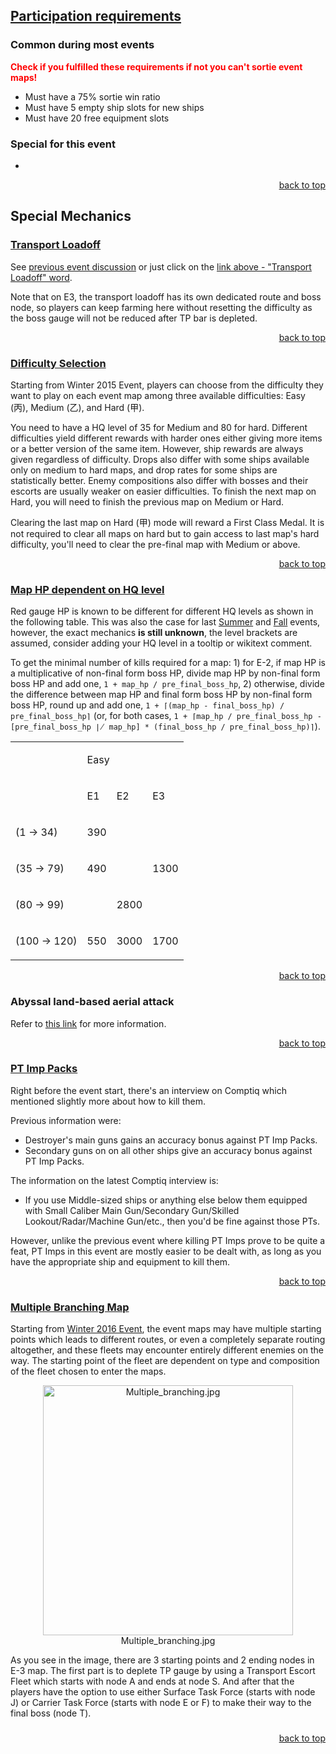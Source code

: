 ==[[Events#Usual_Requirements|Participation requirements]]==
<div style="padding:0px 0px 0px 20px;" id="top"></div>
===Common during most events===
<span style="color:#f00;">'''Check if you fulfilled these requirements if not you can't sortie event maps!'''</span>
* Must have a 75% sortie win ratio
* Must have 5 empty ship slots for new ships
* Must have 20 free equipment slots
===Special for this event===
*

<div style = "text-align:right">[[#top|back to top]]</div>

==Special Mechanics==
===[[Events#Transport_Load-Off_gauge|Transport Loadoff]]===
<div style="padding:0px 0px 0px 20px;"></div>
See [[Fall 2015 Event|previous event discussion]] or just click on the [[Events#Transport_Load-Off_gauge|link above - "Transport Loadoff" word]].

Note that on E3, the transport loadoff has its own dedicated route and boss node, so players can keep farming here without resetting the difficulty as the boss gauge will not be reduced after TP bar is depleted.
<div style = "text-align:right">[[#top|back to top]]</div>

===[[Events#Difficulty Selection|Difficulty Selection]]===
<div style="padding:0px 0px 0px 20px;"></div>
{{for|more information about the mechanic|Events#Difficulty Selection}}
Starting from Winter 2015 Event, players can choose from the difficulty they want to play on each event map among three available difficulties: Easy (丙), Medium (乙), and Hard (甲).

You need to have a HQ level of 35 for Medium and 80 for hard. Different difficulties yield different rewards with harder ones either giving more items or a better version of the same item. However, ship rewards are always given regardless of difficulty. Drops also differ with some ships available only on medium to hard maps, and drop rates for some ships are statistically better. Enemy compositions also differ with bosses and their escorts are usually weaker on easier difficulties. To finish the next map on Hard, you will need to finish the previous map on Medium or Hard. 

Clearing the last map on Hard (甲) mode will reward a First Class Medal. It is not required to clear all maps on hard but to gain access to last map's hard difficulty, you'll need to clear the pre-final map with Medium or above.
<div style = "text-align:right">[[#top|back to top]]</div>

===[[Events#HP_Bar_Variance|Map HP dependent on HQ level]]===
<div style="padding:0px 0px 0px 20px;"></div>
Red gauge HP is known to be different for different HQ levels as shown in the following table. This was also the case for last [[Summer 2015 Event|Summer]] and [[Fall 2015 Event|Fall]] events, however, the exact mechanics '''is still unknown''', the level brackets are assumed, consider adding your HQ level in a tooltip or wikitext comment.

To get the minimal number of kills required for a map: 1) for E-2, if map HP is a multiplicative of non-final form boss HP, divide map HP by non-final form boss HP and add one, <code>1 + map_hp / pre_final_boss_hp</code>, 2) otherwise, divide the difference between map HP and final form boss HP by non-final form boss HP, round up and add one, <code>1 + ⌈(map_hp - final_boss_hp) / pre_final_boss_hp⌉</code> (or, for both cases, <code>1 + ⌈map_hp / pre_final_boss_hp - [pre_final_boss_hp ∤ map_hp] * (final_boss_hp / pre_final_boss_hp)⌉</code>).

<!-- 
Please denote your exact HQ level when filling in the table!

Incomplete data:
HQ level ?, E-1: 490 easy / ? medium / ? hard
HQ level ?, E-1: ? easy / 530 medium / ? hard
-->
{| style="width:100%;max-width:670px;text-align:center" class="wikitable"
| rowspan="2" |
! colspan="3" |Easy
! colspan="3" |Medium
! colspan="3" |Hard
|-
!E1
!E2
!E3
!E1
!E2
!E3
!E1
!E2
!E3
|-
!(1 -> 34)
|390
|
|
| style="background-color:#ff9933;" colspan="6" |'''Locked'''
|-
!(35 -> 79)
|490
|
|1300
|{{Tooltip|590|HQ 79 -> 80}}
|
|
| style="background-color:#ff9933;" colspan="3" |'''Locked'''
|-
!(80 -> 99)
|
|2800
|
|
|
|1700
|{{Tooltip|800|HQ 99}}
|2800
|{{Tooltip|2150 or ?|conflicting sources}}
|-
!(100 -> 120)
|550
|3000
|1700
|650
|3000
|1800
|800
|3000
|{{Tooltip|2250 or 2100|conflicting sources}}
|}
<div style = "text-align:right">[[#top|back to top]]</div>

===Abyssal land-based aerial attack===
<div style="padding:0px 0px 0px 20px;"></div>
Refer to [[Winter 2016 Event/FAQ#What is this new aerial-node like thingy in E1 outer route and E2?|this link]] for more information.
<div style = "text-align:right">[[#top|back to top]]</div>

===[[PT_Imp_Pack|PT Imp Packs]]===
<div style="padding:0px 0px 0px 20px;"></div>
Right before the event start, there's an interview on Comptiq which mentioned slightly more about how to kill them.

Previous information were:

* Destroyer's main guns gains an accuracy bonus{{cite}} against PT Imp Packs.
* Secondary guns on on all other ships give an accuracy bonus{{cite}} against PT Imp Packs.

The information on the latest Comptiq interview is:

*If you use Middle-sized ships or anything else below them equipped with Small Caliber Main Gun/Secondary Gun/Skilled Lookout/Radar/Machine Gun/etc., then you'd be fine against those PTs.

However, unlike the previous event where killing PT Imps prove to be quite a feat, PT Imps in this event are mostly easier to be dealt with, as long as you have the appropriate ship and equipment to kill them.{{cite}}
<div style="text-align:right">[[#top|back to top]]</div>

=== [[Events#Multiple_Branching_Map|Multiple Branching Map]] ===
<div style="padding:0px 0px 0px 20px;"></div>
Starting from [[Winter 2016 Event]], the event maps may have multiple starting points which leads to different routes, or even a completely separate routing altogether, and these fleets may encounter entirely different enemies on the way. The starting point of the fleet are dependent on type and composition of the fleet chosen to enter the maps.

<center>[[File:Multiple branching.jpg|400px]]</center><div style="text-align:right"></div>As you see in the image, there are 3 starting points and 2 ending nodes in E-3 map. The first part is to deplete TP gauge by using a Transport Escort Fleet which starts with node A and ends at node S. And after that the players have the option to use either Surface Task Force (starts with node J) or Carrier Task Force (starts with node E or F) to make their way to the final boss (node T). 

===<nowiki/>===

<div style="text-align:right">[[#top|<nowiki/>]][[#top|back to top]]</div><!--
===Map Clear Animation===
<div style="padding:0px 0px 0px 20px;"></div>
When an event map is cleared, the flagship will appear briefly just before the "red mists" are cleared off.
<div style = "text-align:right">[[#top|back to top]]</div>
-->